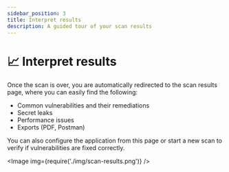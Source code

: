 ```yaml
---
sidebar_position: 3
title: Interpret results
description: A guided tour of your scan results
---
```



# 📈 Interpret results

Once the scan is over, you are automatically redirected to the scan results page, where you can easily find the following:

- Common vulnerabilities and their remediations
- Secret leaks
- Performance issues
- Exports (PDF, Postman)

You can also configure the application from this page or start a new scan to verify if vulnerabilities are fixed correctly.

<Image img={require('./img/scan-results.png')} />
